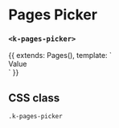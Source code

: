 
<Meta
  title="UI | Data / Picker / Pages Picker"
  component={PagesPicker}
  decorators={[Padding]}
/>

# Pages Picker
### `<k-pages-picker>`

<Preview>
  <Story name="Regular">
    {{
      extends: Pages(),
      template: `
        <div>
          <k-pages-picker
            v-model="value"
            :options="options"
            :pagination="pagination"
            label="Pick your favorite"
            @paginate="onPaginate"
          />
          <k-headline class="mt-8 mb-3">Value</k-headline>
          <k-code-block :code="value" />
        </div>
      `
    }}
  </Story>
</Preview>

<Props of={PagesPicker} />

## CSS class

`.k-pages-picker`
